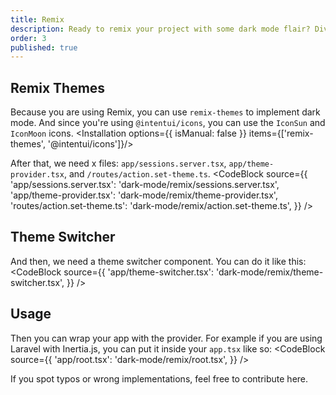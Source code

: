 ```yaml
---
title: Remix
description: Ready to remix your project with some dark mode flair? Dive into this guide and get your app groovin’ in the dark.
order: 3
published: true
---
```



## Remix Themes
Because you are using Remix, you can use `remix-themes` to implement dark mode. And since you're using `@intentui/icons`, you can use the `IconSun` and `IconMoon` icons.
<Installation options={{ isManual: false }}  items={['remix-themes', '@intentui/icons']}/>

After that, we need x files: `app/sessions.server.tsx`, `app/theme-provider.tsx`, and `/routes/action.set-theme.ts`.
<CodeBlock
    source={{
        'app/sessions.server.tsx': 'dark-mode/remix/sessions.server.tsx',
        'app/theme-provider.tsx': 'dark-mode/remix/theme-provider.tsx',
        'routes/action.set-theme.ts': 'dark-mode/remix/action.set-theme.ts',
    }} />

## Theme Switcher
And then, we need a theme switcher component. You can do it like this:
<CodeBlock
    source={{
        'app/theme-switcher.tsx': 'dark-mode/remix/theme-switcher.tsx',
    }} />

## Usage
Then you can wrap your app with the provider. For example if you are using Laravel with Inertia.js, you can put it inside your `app.tsx` like so:
<CodeBlock
    source={{
        'app/root.tsx': 'dark-mode/remix/root.tsx',
    }} />


If you spot typos or wrong implementations, feel free to <NewTab href='https://github.com/irsyadadl/intentui/blob/2.x/resources/content/docs/2.x/dark-mode/remix.mdx'>contribute here</NewTab>.
